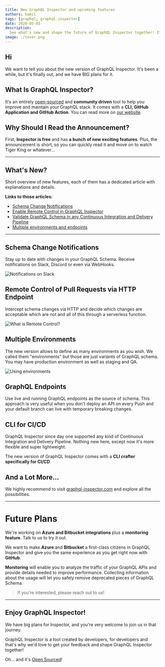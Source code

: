 ```yaml
---
title: New GraphQL Inspector and upcoming features
authors: kamil
tags: [graphql, graphql-inspector]
date: 2020-05-05
description:
  See what's new and shape the future of GraphQL Inspector together! It's entirely open-sourced!
image: ./cover.png
---
```


## Hi

We want to tell you about the new version of GraphQL Inspector. It's been a while, but it's finally
out, and we have BIG plans for it.

## What Is GraphQL Inspector?

It's an entirely [open-sourced](https://github.com/kamilkisiela/graphql-inspector) and **community
driven** tool to help you improve and maintain your GraphQL stack. It comes with a **CLI, GitHub
Application and GitHub Action**. You can read more on [our website](https://graphql-inspector.com).

## Why Should I Read the Announcement?

First, **Inspector is free** and has **a bunch of new exciting features**. Plus, the announcement is
short, so you can quickly read it and move on to watch Tiger King or whatever...

---

## What's New?

Short overview of new features, each of them has a dedicated article with explanations and details.

**Links to those articles:**

- [Schema Change Notifications](/blog/schema-change-notifications)
- [Enable Remote Control in GraphQL Inspector](/blog/remote-control-graphql-inspector)
- [Validate GraphQL Schema in any Continuous Integration and Delivery Pipeline](/blog/ci-ci-graphql-inspector)
- [Multiple environments and endpoints](/blog/multiple-environments-endpoints-graphql-inspector)

---

## Schema Change Notifications

Stay up to date with changes in your GraphQL Schema. Receive notifications on Slack, Discord or even
via WebHooks.

![Notifications on Slack](./schema-change-notifications/slack.png 'Notifications on Slack')

## Remote Control of Pull Requests via HTTP Endpoint

Intercept schema changes via HTTP and decide which changes are acceptable which are not and all of
this through a serverless function.

![](./remote-control-graphql-inspector/remote-graph.png 'What is Remote Control?')

## Multiple Environments

The new version allows to define as many environments as you wish. We called them "environments" but
those are just variants of GraphQL schema. You may have production environment as well as staging
and QA.

![](./multiple-environments-endpoints-graphql-inspector/graph.png 'Using environments')

## GraphQL Endpoints

Use live and running GraphQL endpoints as the source of schema. This approach is very useful when
you don't deploy an API on every Push and your default branch can live with temporary breaking
changes.

## CLI for CI/CD

GraphQL Inspector since day one supported any kind of Continuous Integration and Delivery Pipeline.
Nothing new here, except now it's more flexible and super lightweight.

The new version of GraphQL Inspector comes with a **CLI crafter specifically for CI/CD**.

## And a Lot More...

We highly recommend to visit [graphql-inspector.com](https://graphql-inspector.com) and explore all
the possibilities.

---

# Future Plans

We're working on **Azure and Bitbucket integrations** plus a **monitoring feature**. Talk to us to
try it out.

We want to make **Azure** and **Bitbucket** a first-class citizens in GraphQL Inspector and give you
the same experience as you get right now with **GitHub**.

**Monitoring** will enable you to analyze the traffic of your GraphQL APIs and provide details
needed to improve performance. Collecting information about the usage will let you safely remove
deprecated pieces of GraphQL Schema.

> If you're interested, please reach out to us!

---

## Enjoy GraphQL Inspector!

We have big plans for Inspector, and you're very welcome to join us in that journey.

GraphQL Inspector is a tool created by developers, for developers and that's why we'd love to get
your feedback and shape GraphQL Inspector together!

Oh... and it's [Open Sourced](https://github.com/kamilkisiela/graphql-inspector)!
